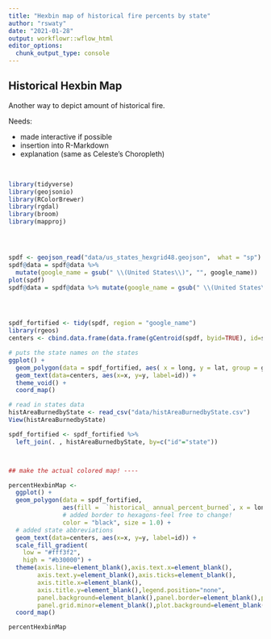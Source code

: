 ```yaml
---
title: "Hexbin map of historical fire percents by state"
author: "rswaty"
date: "2021-01-28"
output: workflowr::wflow_html
editor_options:
  chunk_output_type: console
---
```


## Historical Hexbin Map

Another way to depict amount of historical fire.  

Needs:

* made interactive if possible
* insertion into R-Markdown
* explanation (same as Celeste's Choropleth)

<br>

```r

library(tidyverse)
library(geojsonio)
library(RColorBrewer)
library(rgdal)
library(broom)
library(mapproj)




spdf <- geojson_read("data/us_states_hexgrid48.geojson",  what = "sp")
spdf@data = spdf@data %>%
  mutate(google_name = gsub(" \\(United States\\)", "", google_name))
plot(spdf)
spdf@data = spdf@data %>% mutate(google_name = gsub(" \\(United States\\)", "", google_name))




spdf_fortified <- tidy(spdf, region = "google_name")
library(rgeos)
centers <- cbind.data.frame(data.frame(gCentroid(spdf, byid=TRUE), id=spdf@data$iso3166_2))

# puts the state names on the states
ggplot() +
  geom_polygon(data = spdf_fortified, aes( x = long, y = lat, group = group), fill="red", color="white") +
  geom_text(data=centers, aes(x=x, y=y, label=id)) +
  theme_void() +
  coord_map()

# read in states data
histAreaBurnedbyState <- read_csv("data/histAreaBurnedbyState.csv")
View(histAreaBurnedbyState)

spdf_fortified <- spdf_fortified %>%
  left_join(. , histAreaBurnedbyState, by=c("id"="state")) 




```


```r
## make the actual colored map! ----

percentHexbinMap <- 
  ggplot() +
  geom_polygon(data = spdf_fortified, 
               aes(fill =  `historical_ annual_percent_burned`, x = long, y = lat, group = group), 
               # added border to hexagons-feel free to change!
               color = "black", size = 1.0) +
  # added state abbreviations
  geom_text(data=centers, aes(x=x, y=y, label=id)) +
  scale_fill_gradient(
    low = "#fff3f2",
    high = "#b30000") + 
  theme(axis.line=element_blank(),axis.text.x=element_blank(),
        axis.text.y=element_blank(),axis.ticks=element_blank(),
        axis.title.x=element_blank(),
        axis.title.y=element_blank(),legend.position="none",
        panel.background=element_blank(),panel.border=element_blank(),panel.grid.major=element_blank(),
        panel.grid.minor=element_blank(),plot.background=element_blank()) +
  coord_map()

percentHexbinMap
```

